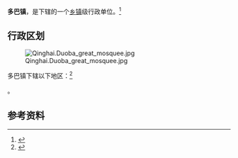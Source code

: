{{中国乡级行政区|63/01/22/106/000}}

'''多巴镇'''，是{{PRC admin/fullname|63/01/22/106/000|3}}下辖的一个[[乡镇|乡镇]]级行政单位。<ref>{{PRC admin/ref sgc|{{PRC admin/parent|63/01/22/106/000}}}}</ref>

== 行政区划 ==
[[File:Qinghai.Duoba_great_mosquee.jpg|thumb]]

多巴镇下辖以下地区：<ref>{{PRC admin/ref sgc|63/01/22/106/000}}</ref>

{{PRC admin/children|63/01/22/106/000}}。

== 参考资料 ==

{{reflist}}

{{行政区划小作品}}
{{PRC admin/navcat|63/01/22/106/000}}